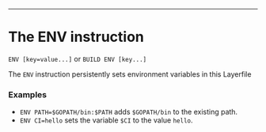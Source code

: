 ---

<div className="section-spacing"></div>

# The ENV instruction

`ENV [key=value...]` or `BUILD ENV [key...]`

The `ENV` instruction persistently sets environment variables in this Layerfile

<div className="section-spacing"></div>

### Examples

- `ENV PATH=$GOPATH/bin:$PATH` adds `$GOPATH/bin` to the existing path.
- `ENV CI=hello` sets the variable `$CI` to the value `hello`.

<div className="section-spacing"></div>
